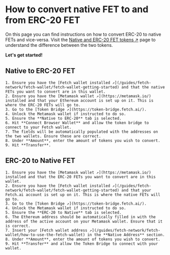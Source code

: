 # How to convert native FET to and from ERC-20 FET

On this page you can find instructions on how to convert ERC-20 to native FETs and vice-versa. Visit the [Native and ERC-20 FET tokens ↗️](/concepts/fetch-network/native-and-erc20-fet-tokens) page to understand the difference between the two tokens.

**Let's get started!**

## Native to ERC-20 FET

    1. Ensure you have the [Fetch wallet installed ↗️](/guides/fetch-network/fetch-wallet/fetch-wallet-getting-started) and that the native FETs you want to convert are in this wallet.
    2. Ensure you have the [Metamask wallet ↗️](https://metamask.io/) installed and that your Ethereum account is set up on it. This is where the ERC-20 FETs will go to.
    3. Go to the [Token Bridge ↗️](https://token-bridge.fetch.ai/).
    4. Unlock the Metamask wallet if instructed to do so.
    5. Ensure the **Native to ERC-20** tab is selected.
    6. Hit **Connect Browser Wallet** and allow the token bridge to connect to your Fetch wallet.
    7. The fields will be automatically populated with the addresses on the two wallets. Ensure these are correct.
    8. Under **Amount**, enter the amount of tokens you wish to convert.
    9. Hit **Transfer**.

## ERC-20 to Native FET

    1. Ensure you have the [Metamask wallet ↗️](https://metamask.io/) installed and that the ERC-20 FETs you want to convert are in this wallet.
    2. Ensure you have the [Fetch wallet installed ↗️](/guides/fetch-network/fetch-wallet/fetch-wallet-getting-started) and that your Fetch.ai account is set up on it. This is where the native FETs will go to.
    3. Go to the [Token Bridge ↗️](https://token-bridge.fetch.ai/).
    4. Unlock the Metamask wallet if instructed to do so.
    5. Ensure the **ERC-20 to Native** tab is selected.
    6. The Ethereum address should be automatically filled in with the address of the active account on your Metamask wallet. Ensure that it is correct.
    7. Insert your [Fetch wallet address ↗️](/guides/fetch-network/fetch-wallet/how-to-use-the-fetch-wallet) in the **Native Address** section.
    8. Under **Amount**, enter the amount of tokens you wish to convert.
    9. Hit **Transfer** and allow the Token Bridge to connect with your wallet.
